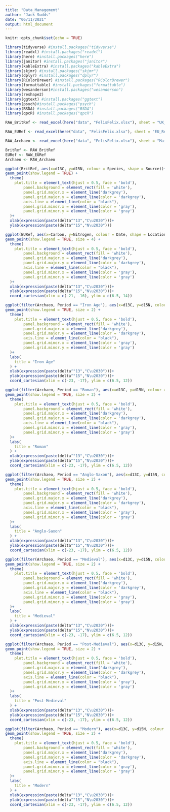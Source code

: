 ```yaml
---
title: "Data_Management"
author: "Jack Sudds"
date: "06/11/2021"
output: html_document
---
```


```r
knitr::opts_chunk$set(echo = TRUE)
```

```r

library(tidyverse) #install.packages("tidyverse")
library(readxl) #install.packages("readxl")
library(here) #install.packages("here")
library(janitor) #install.packages("janitor")
library(kableExtra) #install.packages("kableExtra")
library(skimr) #install.packages("skimr")
library(dplyr) #install.packages("dplyr")
library(RColorBrewer) #install.packages("RColorBrewer")
library(formattable) #install.packages("formattable")
library(wesanderson)#install.packages("wesanderson")
library(reshape2)
library(ggtext) #install.packages("ggtext")
library(psych)#install.packages("psych")
library(BSDA) #install.packages("BSDA")
library(qpcR) #install.packages("qpcR")

```

```r

RAW_BritRef <- read_excel(here("data", "FelisFelix.xlsx"), sheet = "UK_Ref")

RAW_EURef <- read_excel(here("data", "FelisFelix.xlsx"), sheet = "EU_Ref")

RAW_Archaeo <- read_excel(here("data", "FelisFelix.xlsx"), sheet = "Main_Samples")

```

```r
BritRef <- RAW_BritRef
EURef <- RAW_EURef
Archaeo <- RAW_Archaeo
```

```r

ggplot(BritRef, aes(x=d13C, y=d15N, colour = Species, shape = Source))+
geom_point(show.legend = TRUE) +
  theme(
    plot.title = element_text(hjust = 0.5, face = 'bold'),
        panel.background = element_rect(fill = 'white'),
        panel.grid.major.x = element_line('darkgrey'),
        panel.grid.major.y = element_line(color = 'darkgrey'),
        axis.line = element_line(color = "black"),
        panel.grid.minor.x = element_line(color = 'gray'),
        panel.grid.minor.y = element_line(color = 'gray')
  )+
  xlab(expression(paste(delta^"13","C\u2030")))+
  ylab(expression(paste(delta^"15","N\u2030")))

```

```r

ggplot(EURef, aes(x=Carbon, y=Nitrogen, colour = Date, shape = Location))+
geom_point(show.legend = TRUE, size = 4) +
  theme(
    plot.title = element_text(hjust = 0.5, face = 'bold'),
        panel.background = element_rect(fill = 'white'),
        panel.grid.major.x = element_line('darkgrey'),
        panel.grid.major.y = element_line(color = 'darkgrey'),
        axis.line = element_line(color = "black"),
        panel.grid.minor.x = element_line(color = 'gray'),
        panel.grid.minor.y = element_line(color = 'gray')
  )+
  xlab(expression(paste(delta^"13","C\u2030")))+
  ylab(expression(paste(delta^"15","N\u2030")))+
  coord_cartesian(xlim = c(-21, -16), ylim = c(6.5, 14))

```

```r

ggplot(filter(Archaeo, Period == "Iron Age"), aes(x=d13C, y=d15N, colour = Site))+
geom_point(show.legend = TRUE, size = 2) +
  theme(
    plot.title = element_text(hjust = 0.5, face = 'bold'),
        panel.background = element_rect(fill = 'white'),
        panel.grid.major.x = element_line('darkgrey'),
        panel.grid.major.y = element_line(color = 'darkgrey'),
        axis.line = element_line(color = "black"),
        panel.grid.minor.x = element_line(color = 'gray'),
        panel.grid.minor.y = element_line(color = 'gray')
  )+
  labs(
    title = "Iron Age"
  ) +
  xlab(expression(paste(delta^"13","C\u2030")))+
  ylab(expression(paste(delta^"15","N\u2030")))+
  coord_cartesian(xlim = c(-23, -17), ylim = c(6.5, 12))

ggplot(filter(Archaeo, Period == "Roman"), aes(x=d13C, y=d15N, colour = Site))+
geom_point(show.legend = TRUE, size = 2) +
  theme(
    plot.title = element_text(hjust = 0.5, face = 'bold'),
        panel.background = element_rect(fill = 'white'),
        panel.grid.major.x = element_line('darkgrey'),
        panel.grid.major.y = element_line(color = 'darkgrey'),
        axis.line = element_line(color = "black"),
        panel.grid.minor.x = element_line(color = 'gray'),
        panel.grid.minor.y = element_line(color = 'gray')
  )+
  labs(
    title = "Roman"
  ) +
  xlab(expression(paste(delta^"13","C\u2030")))+
  ylab(expression(paste(delta^"15","N\u2030")))+
  coord_cartesian(xlim = c(-23, -17), ylim = c(6.5, 12))

ggplot(filter(Archaeo, Period == "Anglo-Saxon"), aes(x=d13C, y=d15N, colour = Site))+
geom_point(show.legend = TRUE, size = 2) +
  theme(
    plot.title = element_text(hjust = 0.5, face = 'bold'),
        panel.background = element_rect(fill = 'white'),
        panel.grid.major.x = element_line('darkgrey'),
        panel.grid.major.y = element_line(color = 'darkgrey'),
        axis.line = element_line(color = "black"),
        panel.grid.minor.x = element_line(color = 'gray'),
        panel.grid.minor.y = element_line(color = 'gray')
  )+
  labs(
    title = "Anglo-Saxon"
  ) +
  xlab(expression(paste(delta^"13","C\u2030")))+
  ylab(expression(paste(delta^"15","N\u2030")))+
  coord_cartesian(xlim = c(-23, -17), ylim = c(6.5, 12))

ggplot(filter(Archaeo, Period == "Medieval"), aes(x=d13C, y=d15N, colour = Site))+
geom_point(show.legend = TRUE, size = 2) +
  theme(
    plot.title = element_text(hjust = 0.5, face = 'bold'),
        panel.background = element_rect(fill = 'white'),
        panel.grid.major.x = element_line('darkgrey'),
        panel.grid.major.y = element_line(color = 'darkgrey'),
        axis.line = element_line(color = "black"),
        panel.grid.minor.x = element_line(color = 'gray'),
        panel.grid.minor.y = element_line(color = 'gray')
  )+
  labs(
    title = "Medieval"
  ) +
  xlab(expression(paste(delta^"13","C\u2030")))+
  ylab(expression(paste(delta^"15","N\u2030")))+
  coord_cartesian(xlim = c(-23, -17), ylim = c(6.5, 12))

ggplot(filter(Archaeo, Period == "Post-Medieval"), aes(x=d13C, y=d15N, colour = Site))+
geom_point(show.legend = TRUE, size = 2) +
  theme(
    plot.title = element_text(hjust = 0.5, face = 'bold'),
        panel.background = element_rect(fill = 'white'),
        panel.grid.major.x = element_line('darkgrey'),
        panel.grid.major.y = element_line(color = 'darkgrey'),
        axis.line = element_line(color = "black"),
        panel.grid.minor.x = element_line(color = 'gray'),
        panel.grid.minor.y = element_line(color = 'gray')
  )+
  labs(
    title = "Post-Medieval"
  ) +
  xlab(expression(paste(delta^"13","C\u2030")))+
  ylab(expression(paste(delta^"15","N\u2030")))+
  coord_cartesian(xlim = c(-23, -17), ylim = c(6.5, 12))

ggplot(filter(Archaeo, Period == "Modern"), aes(x=d13C, y=d15N, colour = Site))+
geom_point(show.legend = TRUE, size = 2) +
  theme(
    plot.title = element_text(hjust = 0.5, face = 'bold'),
        panel.background = element_rect(fill = 'white'),
        panel.grid.major.x = element_line('darkgrey'),
        panel.grid.major.y = element_line(color = 'darkgrey'),
        axis.line = element_line(color = "black"),
        panel.grid.minor.x = element_line(color = 'gray'),
        panel.grid.minor.y = element_line(color = 'gray')
  )+
  labs(
    title = "Modern"
  ) +
  xlab(expression(paste(delta^"13","C\u2030")))+
  ylab(expression(paste(delta^"15","N\u2030")))+
  coord_cartesian(xlim = c(-23, -17), ylim = c(6.5, 12))

```

